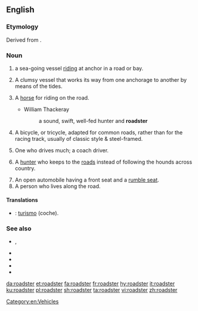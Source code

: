 ==English==
{{wikipedia|lang=en}}
===Etymology===
Derived from {{suffix|road|ster|lang=en}}.

===Noun===
{{en-noun}}

# a sea-going vessel [[ride|riding]] at anchor in a road or bay.
# {{lb|en|nautical}} A clumsy vessel that works its way from one anchorage to another by means of the tides.
#: {{rfquotek|Ham. Nav. Encyc}}
# {{lb|en|archaic}} A [[horse]] for riding on the road.
#* William Thackeray
#*: a sound, swift, well-fed hunter and '''roadster'''
# A bicycle, or tricycle, adapted for common roads, rather than for the racing track, usually of classic style & steel-framed.
# {{lb|en|UK|dated}} One who drives much; a coach driver.
# {{lb|en|UK|dated|slang}} A [[hunter]] who keeps to the [[road]]s instead of following the hounds across country.
# An open automobile having a front seat and a [[rumble seat]].
# A person who lives along the road.

====Translations====
{{trans-top|sea-going vessel}}
{{trans-mid}}
{{trans-bottom}}

{{trans-top|bicycle or tricycle adapted for common roads}}
{{trans-mid}}
{{trans-bottom}}

{{trans-top|open automobile}}
{{trans-mid}}
{{trans-bottom}}

{{checktrans-top|}}
* {{ttbc|es}}: [[turismo]] (coche).
{{trans-mid}}
{{trans-bottom}}

===See also===
* {{l|en|cabriolet}}, {{l|en|cabrio}}
* {{l|en|convertible}}
* {{l|en|drophead}}
* {{l|en|landau}}
* {{l|en|landaulet}}

[[Category:en:Vehicles]]

[[da:roadster]]
[[et:roadster]]
[[fa:roadster]]
[[fr:roadster]]
[[hy:roadster]]
[[it:roadster]]
[[ku:roadster]]
[[pl:roadster]]
[[sh:roadster]]
[[ta:roadster]]
[[vi:roadster]]
[[zh:roadster]]
